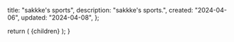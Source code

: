
  title: "sakkke's sports",
  description: "sakkke's sports.",
  created: "2024-04-06",
  updated: "2024-04-08",
};

<Working />

  return (
    <MdxLayout
      created={metadata.created}
      title={metadata.title}
      updated={metadata.updated}
    >
      {children}
    </MdxLayout>
  );
}
